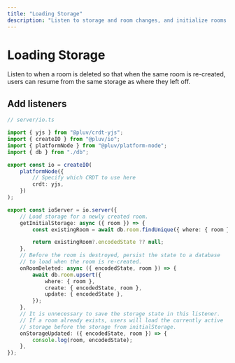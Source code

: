 ```yaml
---
title: "Loading Storage"
description: "Listen to storage and room changes, and initialize rooms with saved storage"
---
```


# Loading Storage

Listen to when a room is deleted so that when the same room is re-created, users can resume from the same storage as where they left off.

## Add listeners

```ts
// server/io.ts

import { yjs } from "@pluv/crdt-yjs";
import { createIO } from "@pluv/io";
import { platformNode } from "@pluv/platform-node";
import { db } from "./db";

export const io = createIO(
    platformNode({
        // Specify which CRDT to use here
        crdt: yjs,
    })
);

export const ioServer = io.server({
    // Load storage for a newly created room.
    getInitialStorage: async ({ room }) => {
        const existingRoom = await db.room.findUnique({ where: { room } });

        return existingRoom?.encodedState ?? null;
    },
    // Before the room is destroyed, persist the state to a database
    // to load when the room is re-created.
    onRoomDeleted: async ({ encodedState, room }) => {
        await db.room.upsert({
            where: { room },
            create: { encodedState, room },
            update: { encodedState },
        });
    },
    // It is unnecessary to save the storage state in this listener.
    // If a room already exists, users will load the currently active
    // storage before the storage from initialStorage.
    onStorageUpdated: ({ encodedState, room }) => {
        console.log(room, encodedState);
    },
});
```

